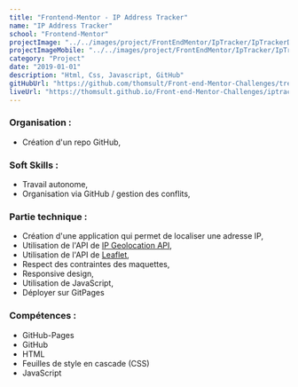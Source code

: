 ```yaml
---
title: "Frontend-Mentor - IP Address Tracker"
name: "IP Address Tracker"
school: "Frontend-Mentor"
projectImage: "../../images/project/FrontEndMentor/IpTracker/IpTrackerDesktop.png"
projectImageMobile: "../../images/project/FrontEndMentor/IpTracker/IpTrackerMobile.png"
category: "Project"
date: "2019-01-01"
description: "Html, Css, Javascript, GitHub"
gitHubUrl: "https://github.com/thomsult/Front-end-Mentor-Challenges/tree/master/iptracker"
liveUrl: "https://thomsult.github.io/Front-end-Mentor-Challenges/iptracker/"
---
```


### Organisation : 
- Création d'un repo GitHub, 

### Soft Skills : 
- Travail autonome, 
- Organisation via GitHub / gestion des conflits, 

### Partie technique : 
- Création d'une application qui permet de localiser une adresse IP,
- Utilisation de l'API de [IP Geolocation API](https://ipapi.co/),
- Utilisation de l'API de [Leaflet](https://leafletjs.com/),
- Respect des contraintes des maquettes,
- Responsive design,
- Utilisation de JavaScript,
- Déployer sur GitPages 

### Compétences : 
- GitHub-Pages 
- GitHub
- HTML 
- Feuilles de style en cascade (CSS) 
- JavaScript